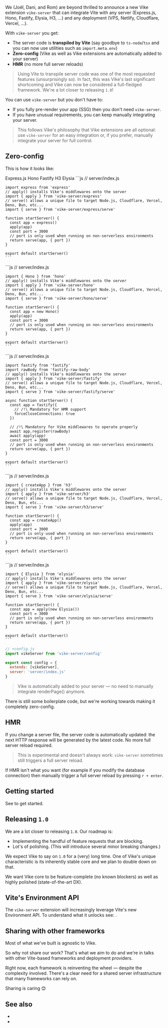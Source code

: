 
We (<Link href="/team">Joël, Dani, and Rom</Link>) are beyond thrilled to announce a <Link href="/server">new Vike extension `vike-server`</Link> that can integrate Vite with any server (Express.js, Hono, Fastify, Elysia, H3, ...) and any deployment (VPS, Netlify, Cloudflare, Vercel, ...).

With `vike-server` you get:
 - The server code is **transpiled by Vite** (say goodbye to `ts-node`/`tsx` and you can now use utilities such as `import.meta.env`)
 - **Zero-config** (Vike as well as Vike extensions are automatically added to your server)
 - **HMR** (no more full server reloads)

> Using Vite to transpile server code was one of the most requested features (unsurprisingly so). In fact, this was Vike's last significant shortcoming and Vike can now be considered a full-fledged framework. We're a lot <Link href="#releasing-1-0">closer to releasing `1.0`</Link>!

You can use `vike-server` but you don't have to:
- If you fully pre-render your app (SSG) then you don't need `vike-server`.
- If you have unusual requirements, you can keep manually integrating your server.

> This follows Vike's philosophy that <Link href="/extension-vs-custom">Vike extensions are all optional</Link>: use `vike-server` for an easy integration or, if you prefer, manually integrate your server for full control.


## Zero-config

This is how it looks like:

<Tabs>
  <TabList>
    <Tab>Express.js</Tab>
    <Tab>Hono</Tab>
    <Tab>Fastify</Tab>
    <Tab>H3</Tab>
    <Tab>Elysia</Tab>
  </TabList>

  <TabPanel>
    ```js
    // server/index.js

    import express from 'express'
    // apply() installs Vike's middlewares onto the server
    import { apply } from 'vike-server/express'
    // serve() allows a unique file to target Node.js, Cloudflare, Vercel, Deno, Bun, etc...
    import { serve } from 'vike-server/express/serve'

    function startServer() {
      const app = express()
      apply(app)
      const port = 3000
      // port is only used when running on non-serverless environments
      return serve(app, { port })
    }

    export default startServer()
    ```
  </TabPanel>
  <TabPanel>
    ```js
    // server/index.js

    import { Hono } from 'hono'
    // apply() installs Vike's middlewares onto the server
    import { apply } from 'vike-server/hono'
    // serve() allows a unique file to target Node.js, Cloudflare, Vercel, Deno, Bun, etc...
    import { serve } from 'vike-server/hono/serve'

    function startServer() {
      const app = new Hono()
      apply(app)
      const port = 3000
      // port is only used when running on non-serverless environments
      return serve(app, { port })
    }

    export default startServer()
    ```
  </TabPanel>
  <TabPanel>
    ```js
    // server/index.js

    import fastify from 'fastify'
    import rawBody from 'fastify-raw-body'
    // apply() installs Vike's middlewares onto the server
    import { apply } from 'vike-server/fastify'
    // serve() allows a unique file to target Node.js, Cloudflare, Vercel, Deno, Bun, etc...
    import { serve } from 'vike-server/fastify/serve'

    async function startServer() {
      const app = fastify({
        // /!\ Mandatory for HMR support
        forceCloseConnections: true
      })

      // /!\ Mandatory for Vike middlewares to operate properly
      await app.register(rawBody)
      await apply(app)
      const port = 3000
      // port is only used when running on non-serverless environments
      return serve(app, { port })
    }

    export default startServer()
    ```
  </TabPanel>
  <TabPanel>
    ```js
    // server/index.js

    import { createApp } from 'h3'
    // apply() installs Vike's middlewares onto the server
    import { apply } from 'vike-server/h3'
    // serve() allows a unique file to target Node.js, Cloudflare, Vercel, Deno, Bun, etc...
    import { serve } from 'vike-server/h3/serve'

    function startServer() {
      const app = createApp()
      apply(app)
      const port = 3000
      // port is only used when running on non-serverless environments
      return serve(app, { port })
    }

    export default startServer()
    ```
  </TabPanel>
  <TabPanel>
    ```js
    // server/index.js

    import { Elysia } from 'elysia'
    // apply() installs Vike's middlewares onto the server
    import { apply } from 'vike-server/elysia'
    // serve() allows a unique file to target Node.js, Cloudflare, Vercel, Deno, Bun, etc...
    import { serve } from 'vike-server/elysia/serve'

    function startServer() {
      const app = apply(new Elysia())
      const port = 3000
      // port is only used when running on non-serverless environments
      return serve(app, { port })
    }

    export default startServer()
    ```
  </TabPanel>
</Tabs>

```js
// +config.js
import vikeServer from 'vike-server/config'

export const config = {
  extends: [vikeServer],
  server: 'server/index.js'
}
```

> Vike is automatically added to your server — no need to manually integrate <Link href="/renderPage">renderPage()</Link> anymore.

There is still some boilerplate code, but we're working towards making it completely zero-config.


## HMR

If you change a server file, the server code is automatically updated: the next HTTP response will be generated by the latest code. No more full server reload required.

> This is experimental and doesn't always work: `vike-server` sometimes still triggers a full server reload.

If HMR isn't what you want (for example if you modify the database connection) then manually trigger a full server reload by pressing `r + enter`.


## Getting started

See <Link href="/server" /> to get started.



## Releasing `1.0`

We are a lot closer to releasing `1.0`. Our roadmap is:
 - Implementing the handful of feature requests that are blocking.
 - Lot's of polishing. (This will introduce several minor breaking changes.)

We expect Vike to say on `1.0` for a (very) long time. One of Vike's unique characteristic is its inherently stable core and we plan to double down on that.

We want Vike core to be feature-complete (no known blockers) as well as highly polished (state-of-the-art DX).


## Vite's Environment API

The `vike-server` extension will increasingly leverage Vite's new Environment API. To understand what it unlocks see: <Link href="/blog/vite-6" />.


## Sharing with other frameworks

Most of what we've built is agnostic to Vike.

So why not share our work? That's what we aim to do and we're in talks with other Vite-based frameworks and deployment providers.

Right now, each framework is reinventing the wheel — despite the complexity involved. There's a clear need for a shared server infrastructure that many frameworks can rely on.

Sharing is caring 😊


## See also

- <Link href="/server" />
- <Link href="/blog/vite-6" />
